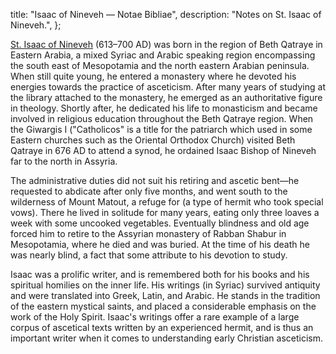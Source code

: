   title: "Isaac of Nineveh — Notae Bibliae",
  description: "Notes on St. Isaac of Nineveh.",
};

<Initial text="Isaac of Nineveh" />

[St. Isaac of Nineveh](/glossary/names#isaac) (613–700 AD) was born in the region of Beth Qatraye in Eastern Arabia, a mixed Syriac and Arabic speaking region encompassing the south east of Mesopotamia and the north eastern Arabian peninsula. When still quite young, he entered a monastery where he devoted his energies towards the practice of asceticism. After many years of studying at the library attached to the monastery, he emerged as an authoritative figure in theology. Shortly after, he dedicated his life to monasticism and became involved in religious education throughout the Beth Qatraye region. When the <Definition lang="greek" anchor="katholikos" text="Catholicos" /> Giwargis I ("Catholicos" is a title for the patriarch which used in some Eastern churches such as the Oriental Orthodox Church) visited Beth Qatraye in 676 AD to attend a synod, he ordained Isaac Bishop of Nineveh far to the north in Assyria.

The administrative duties did not suit his retiring and ascetic bent—he requested to abdicate after only five months, and went south to the wilderness of Mount Matout, a refuge for <Definition lang="greek" anchor="anakhoreo" text="anchorites" /> (a type of hermit who took special vows). There he lived in solitude for many years, eating only three loaves a week with some uncooked vegetables. Eventually blindness and old age forced him to retire to the Assyrian monastery of Rabban Shabur in Mesopotamia, where he died and was buried. At the time of his death he was nearly blind, a fact that some attribute to his devotion to study.

Isaac was a prolific writer, and is remembered both for his books and his spiritual homilies on the inner life. His writings (in Syriac) survived antiquity and were translated into Greek, Latin, and Arabic. He stands in the tradition of the eastern mystical saints, and placed a considerable emphasis on the work of the Holy Spirit. Isaac's writings offer a rare example of a large corpus of ascetical texts written by an experienced hermit, and is thus an important writer when it comes to understanding early Christian asceticism.
